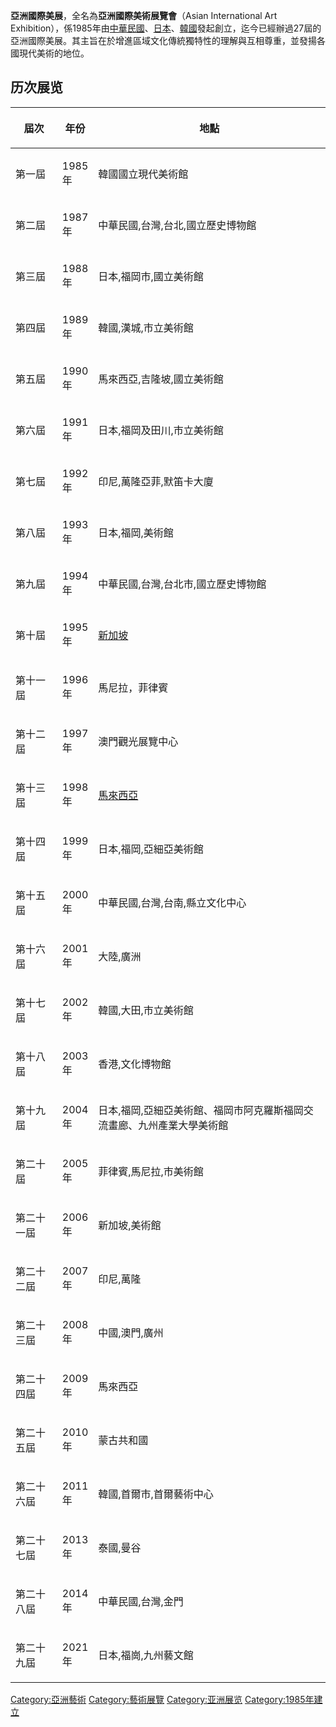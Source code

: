 {{multiple issues|
{{copyedit|time=2013-12-13T09:09:16+00:00}}
{{prose|time=2013-12-13T09:09:16+00:00}}
{{unreferenced|time=2013-12-13T09:09:16+00:00}}
}}
'''亞洲國際美展'''，全名為'''亞洲國際美術展覽會'''（Asian International Art Exhibition），係1985年由[[中華民國|中華民國]]、[[日本|日本]]、[[韓國|韓國]]發起創立，迄今已經辦過27屆的亞洲國際美展。其主旨在於增進區域文化傳統獨特性的理解與互相尊重，並發揚各國現代美術的地位。

== 历次展览 ==
{| class="wikitable"
|-
! width=15%|屆次 !! width=10%|年份 !! width=75%|地點
|-
|第一屆 || 1985年 || 韓國國立現代美術館
|-
|第二屆 || 1987年 || 中華民國,台灣,台北,國立歷史博物館
|-
|第三屆 || 1988年 || 日本,福岡市,國立美術館
|-
|第四屆 || 1989年 || 韓國,漢城,市立美術館
|-
|第五屆 || 1990年 || 馬來西亞,吉隆坡,國立美術館
|-
|第六屆 || 1991年 || 日本,福岡及田川,市立美術館
|-
|第七屆 || 1992年 || 印尼,萬隆亞菲,默笛卡大廈
|-
|第八屆 || 1993年 || 日本,福岡,美術館
|-
|第九屆 || 1994年 || 中華民國,台灣,台北市,國立歷史博物館
|-
|第十屆 || 1995年 || [[新加坡|新加坡]]
|-
|第十一屆 || 1996年 || 馬尼拉，菲律賓
|-
|第十二屆 || 1997年 || 澳門觀光展覽中心
|-
|第十三屆 || 1998年 || [[馬來西亞|馬來西亞]]
|-
|第十四屆 || 1999年 || 日本,福岡,亞細亞美術館
|-
|第十五屆 || 2000年 || 中華民國,台灣,台南,縣立文化中心
|-
|第十六屆 || 2001年 || 大陸,廣洲 
|-
|第十七屆 || 2002年 || 韓國,大田,市立美術館
|-
|第十八屆 || 2003年 || 香港,文化博物館
|-
|第十九屆 || 2004年 || 日本,福岡,亞細亞美術館、福岡市阿克羅斯福岡交流畫廊、九州產業大學美術館
|-
|第二十屆 || 2005年 || 菲律賓,馬尼拉,市美術館
|-
|第二十一屆 || 2006年 || 新加坡,美術館
|-
|第二十二屆 || 2007年 || 印尼,萬隆
|-
|第二十三屆 || 2008年 || 中國,澳門,廣州
|-
|第二十四屆 || 2009年 || 馬來西亞
|-
|第二十五屆 || 2010年 || 蒙古共和國
|-
|第二十六屆 || 2011年 || 韓國,首爾市,首爾藝術中心
|-
|第二十七屆 || 2013年 || 泰國,曼谷
|-
|第二十八屆 || 2014年 || 中華民國,台灣,金門
|-
|第二十九屆 || 2021年 || 日本,福崗,九州藝文館
|}

[[Category:亞洲藝術|Category:亞洲藝術]]
[[Category:藝術展覽|Category:藝術展覽]]
[[Category:亚洲展览|Category:亚洲展览]]
[[Category:1985年建立|Category:1985年建立]]